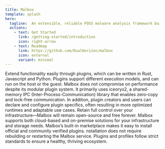 ```yaml
---
title: Malbox
template: splash
hero:
  tagline:  An extensible, reliable FOSS malware analysis framework built in Rust with a plugin-driven architecture for security teams and researchers.
  actions:
    - text: Get Started
      link: /getting-started/introduction
      icon: right-arrow
    - text: Roadmap
      link: https://github.com/DualHorizon/malbox
      icon: external
      variant: minimal
---
```



<ContainerSection>


<CardGrid>
	<Card title="Modular" icon="puzzle">
	    Extend functionality easily through plugins, which can be written in Rust, Javascript and Python.
        Plugins support different execution models, and can run on the host or the guest.
	</Card>
	<Card title="Performant" icon="rocket">
        Malbox does not compromise on performance despite its modular plugin system. 
        It primarily uses iceoryx2, a shared-memory IPC (Inter-Process-Communication) library that enables zero-copy and lock-free communication. 
        In addition, plugin creators and users can declare and configure plugin specifics, often resulting in more optimized runtimes and adaptable use cases.
	</Card>
    <Card title="FOSS" icon="heart">
	    Retain full control over your infrastructure—Malbox will remain open-source and free forever.
        Malbox supports both cloud-based and on-premise solutions for your infrastructure and storage needs.
	</Card>
    <Card title="User Friendly" icon="approve-check">
        Malbox’s built-in marketplace makes it easy to install official and community verified plugins. 
        nstallation does not require rebuilding or restarting the Malbox service. 
        Plugins and profiles follow strict standards to ensure a healthy, thriving ecosystem.
    </Card>
</CardGrid>

</ContainerSection>